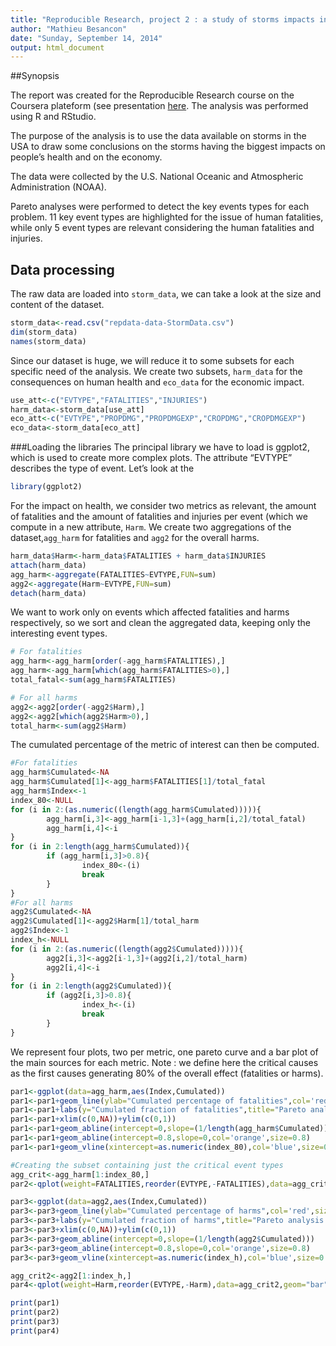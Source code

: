 ```yaml
---
title: "Reproducible Research, project 2 : a study of storms impacts in the US"
author: "Mathieu Besancon"
date: "Sunday, September 14, 2014"
output: html_document
---
```


##Synopsis

The report was created for the Reproducible Research course on the Coursera plateform (see presentation [here](https://www.coursera.org/course/repdata). The analysis was performed using R and RStudio.  

The purpose of the analysis is to use the data available on storms in the USA to draw some conclusions on the storms having the biggest impacts on people's health and on the economy. 
  
The data were collected by the U.S. National Oceanic and Atmospheric Administration (NOAA).    
  
Pareto analyses were performed to detect the key events types for each problem. 11 key event types are highlighted for the issue of human fatalities, while only 5 event types are relevant considering the human fatalities and injuries.  
  
## Data processing
The raw data are loaded into `storm_data`, we can take a look at the size and content of the dataset.
```r
storm_data<-read.csv("repdata-data-StormData.csv")
dim(storm_data)
names(storm_data)
```
Since our dataset is huge, we will reduce it to some subsets for each specific need of the analysis. We create two subsets, `harm_data` for the consequences on human health and `eco_data` for the economic impact.
```r
use_att<-c("EVTYPE","FATALITIES","INJURIES")
harm_data<-storm_data[use_att]
eco_att<-c("EVTYPE","PROPDMG","PROPDMGEXP","CROPDMG","CROPDMGEXP")
eco_data<-storm_data[eco_att]
```

###Loading the libraries
The principal library we have to load is ggplot2, which is used to create more complex plots.
The attribute "EVTYPE" describes the type of event. Let's look at the
```r
library(ggplot2)
```

For the impact on health, we consider two metrics as relevant, the amount of fatalities and the amount of fatalities and injuries per event (which we compute in a new attribute, `Harm`. We create two aggregations of the dataset,`agg_harm` for fatalities and `agg2` for the overall harms.

```r
harm_data$Harm<-harm_data$FATALITIES + harm_data$INJURIES
attach(harm_data)
agg_harm<-aggregate(FATALITIES~EVTYPE,FUN=sum)
agg2<-aggregate(Harm~EVTYPE,FUN=sum)
detach(harm_data)
```
We want to work only on events which affected fatalities and harms respectively, so we sort and clean the aggregated data, keeping only the interesting event types.
```r
# For fatalities
agg_harm<-agg_harm[order(-agg_harm$FATALITIES),]
agg_harm<-agg_harm[which(agg_harm$FATALITIES>0),]
total_fatal<-sum(agg_harm$FATALITIES)

# For all harms
agg2<-agg2[order(-agg2$Harm),]
agg2<-agg2[which(agg2$Harm>0),]
total_harm<-sum(agg2$Harm)
```
The cumulated percentage of the metric of interest can then be computed.
```r
#For fatalities
agg_harm$Cumulated<-NA
agg_harm$Cumulated[1]<-agg_harm$FATALITIES[1]/total_fatal
agg_harm$Index<-1
index_80<-NULL
for (i in 2:(as.numeric((length(agg_harm$Cumulated))))){
        agg_harm[i,3]<-agg_harm[i-1,3]+(agg_harm[i,2]/total_fatal)
        agg_harm[i,4]<-i
}
for (i in 2:length(agg_harm$Cumulated)){
        if (agg_harm[i,3]>0.8){
                index_80<-(i)
                break
        }
}
#For all harms
agg2$Cumulated<-NA
agg2$Cumulated[1]<-agg2$Harm[1]/total_harm
agg2$Index<-1
index_h<-NULL
for (i in 2:(as.numeric((length(agg2$Cumulated))))){
        agg2[i,3]<-agg2[i-1,3]+(agg2[i,2]/total_harm)
        agg2[i,4]<-i
}
for (i in 2:length(agg2$Cumulated)){
        if (agg2[i,3]>0.8){
                index_h<-(i)
                break
        }
}
```
We represent four plots, two per metric, one pareto curve and a bar plot of the main sources for each metric. Note : we define here the critical causes as the first causes generating 80% of the overall effect (fatalities or harms).

```r
par1<-ggplot(data=agg_harm,aes(Index,Cumulated))
par1<-par1+geom_line(ylab="Cumulated percentage of fatalities",col='red',size=1.1)
par1<-par1+labs(y="Cumulated fraction of fatalities",title="Pareto analysis for fatalities")
par1<-par1+xlim(c(0,NA))+ylim(c(0,1))
par1<-par1+geom_abline(intercept=0,slope=(1/length(agg_harm$Cumulated)))
par1<-par1+geom_abline(intercept=0.8,slope=0,col='orange',size=0.8)
par1<-par1+geom_vline(xintercept=as.numeric(index_80),col='blue',size=0.8)

#Creating the subset containing just the critical event types
agg_crit<-agg_harm[1:index_80,]
par2<-qplot(weight=FATALITIES,reorder(EVTYPE,-FATALITIES),data=agg_crit,geom="bar",ylab="Fatalities",fill=Index)

par3<-ggplot(data=agg2,aes(Index,Cumulated))
par3<-par3+geom_line(ylab="Cumulated percentage of harms",col='red',size=1.1)
par3<-par3+labs(y="Cumulated fraction of harms",title="Pareto analysis for harms")
par3<-par3+xlim(c(0,NA))+ylim(c(0,1))
par3<-par3+geom_abline(intercept=0,slope=(1/length(agg2$Cumulated)))
par3<-par3+geom_abline(intercept=0.8,slope=0,col='orange',size=0.8)
par3<-par3+geom_vline(xintercept=as.numeric(index_h),col='blue',size=0.8)

agg_crit2<-agg2[1:index_h,]
par4<-qplot(weight=Harm,reorder(EVTYPE,-Harm),data=agg_crit2,geom="bar",ylab="Harms",fill=Index)
```
```r
print(par1)
print(par2)
print(par3)
print(par4)
```
















